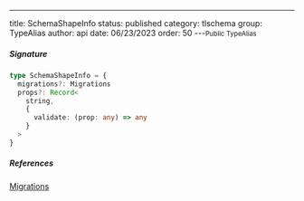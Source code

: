 ---
title: SchemaShapeInfo
status: published
category: tlschema
group: TypeAlias
author: api
date: 06/23/2023
order: 50
---<Small>Public TypeAlias</Small>




##### Signature


```ts
type SchemaShapeInfo = {
  migrations?: Migrations
  props?: Record<
    string,
    {
      validate: (prop: any) => any
    }
  >
}
```

##### References

[Migrations](/gen/store/Migrations-interface)

